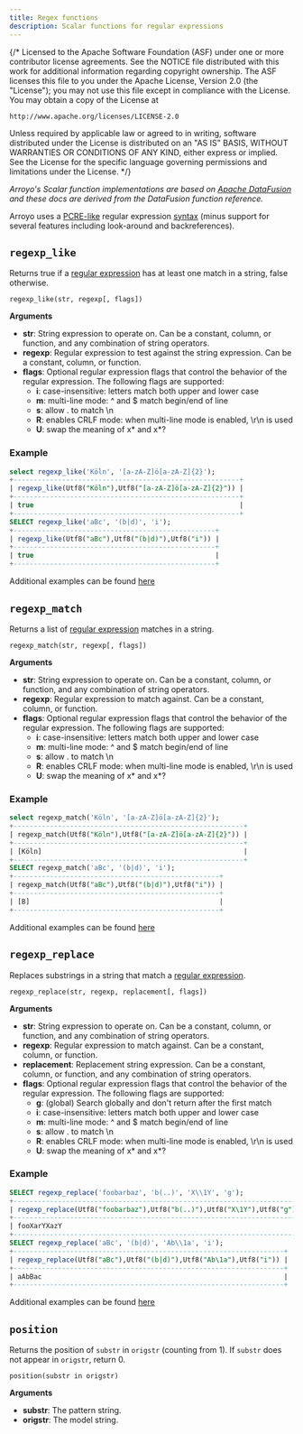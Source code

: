 ```yaml
---
title: Regex functions
description: Scalar functions for regular expressions
---
```


{/*
  Licensed to the Apache Software Foundation (ASF) under one
  or more contributor license agreements.  See the NOTICE file
  distributed with this work for additional information
  regarding copyright ownership.  The ASF licenses this file
  to you under the Apache License, Version 2.0 (the
  "License"); you may not use this file except in compliance
  with the License.  You may obtain a copy of the License at

    http://www.apache.org/licenses/LICENSE-2.0

  Unless required by applicable law or agreed to in writing,
  software distributed under the License is distributed on an
  "AS IS" BASIS, WITHOUT WARRANTIES OR CONDITIONS OF ANY
  KIND, either express or implied.  See the License for the
  specific language governing permissions and limitations
  under the License.
 */}

_Arroyo's Scalar function implementations are based on
[Apache DataFusion](https://arrow.apache.org/datafusion/) and these docs are derived from
the DataFusion function reference._

Arroyo uses a
[PCRE-like](https://en.wikibooks.org/wiki/Regular_Expressions/Perl-Compatible_Regular_Expressions)
regular expression [syntax](https://docs.rs/regex/latest/regex/#syntax) (minus support for several features including
look-around and backreferences).


## `regexp_like`

Returns true if a [regular expression] has at least one match in a string,
false otherwise.

[regular expression]: https://docs.rs/regex/latest/regex/#syntax

```
regexp_like(str, regexp[, flags])
```

**Arguments**

- **str**: String expression to operate on.
  Can be a constant, column, or function, and any combination of string operators.
- **regexp**: Regular expression to test against the string expression.
  Can be a constant, column, or function.
- **flags**: Optional regular expression flags that control the behavior of the
  regular expression. The following flags are supported:
  - **i**: case-insensitive: letters match both upper and lower case
  - **m**: multi-line mode: ^ and $ match begin/end of line
  - **s**: allow . to match \n
  - **R**: enables CRLF mode: when multi-line mode is enabled, \r\n is used
  - **U**: swap the meaning of x* and x*?

### Example

```sql
select regexp_like('Köln', '[a-zA-Z]ö[a-zA-Z]{2}');
+--------------------------------------------------------+
| regexp_like(Utf8("Köln"),Utf8("[a-zA-Z]ö[a-zA-Z]{2}")) |
+--------------------------------------------------------+
| true                                                   |
+--------------------------------------------------------+
SELECT regexp_like('aBc', '(b|d)', 'i');
+--------------------------------------------------+
| regexp_like(Utf8("aBc"),Utf8("(b|d)"),Utf8("i")) |
+--------------------------------------------------+
| true                                             |
+--------------------------------------------------+
```

Additional examples can be found [here](https://github.com/apache/datafusion/blob/main/datafusion-examples/examples/regexp.rs)

## `regexp_match`

Returns a list of [regular expression](https://docs.rs/regex/latest/regex/#syntax) matches in a string.

```
regexp_match(str, regexp[, flags])
```

**Arguments**

- **str**: String expression to operate on.
  Can be a constant, column, or function, and any combination of string operators.
- **regexp**: Regular expression to match against.
  Can be a constant, column, or function.
- **flags**: Optional regular expression flags that control the behavior of the
  regular expression. The following flags are supported:
  - **i**: case-insensitive: letters match both upper and lower case
  - **m**: multi-line mode: ^ and $ match begin/end of line
  - **s**: allow . to match \n
  - **R**: enables CRLF mode: when multi-line mode is enabled, \r\n is used
  - **U**: swap the meaning of x* and x*?

### Example

```sql
select regexp_match('Köln', '[a-zA-Z]ö[a-zA-Z]{2}');
+---------------------------------------------------------+
| regexp_match(Utf8("Köln"),Utf8("[a-zA-Z]ö[a-zA-Z]{2}")) |
+---------------------------------------------------------+
| [Köln]                                                  |
+---------------------------------------------------------+
SELECT regexp_match('aBc', '(b|d)', 'i');
+---------------------------------------------------+
| regexp_match(Utf8("aBc"),Utf8("(b|d)"),Utf8("i")) |
+---------------------------------------------------+
| [B]                                               |
+---------------------------------------------------+
```

Additional examples can be found [here](https://github.com/apache/datafusion/blob/main/datafusion-examples/examples/regexp.rs)

## `regexp_replace`

Replaces substrings in a string that match a [regular expression](https://docs.rs/regex/latest/regex/#syntax).

```
regexp_replace(str, regexp, replacement[, flags])
```

**Arguments**

- **str**: String expression to operate on.
  Can be a constant, column, or function, and any combination of string operators.
- **regexp**: Regular expression to match against.
  Can be a constant, column, or function.
- **replacement**: Replacement string expression.
  Can be a constant, column, or function, and any combination of string operators.
- **flags**: Optional regular expression flags that control the behavior of the
  regular expression. The following flags are supported:
  - **g**: (global) Search globally and don't return after the first match
  - **i**: case-insensitive: letters match both upper and lower case
  - **m**: multi-line mode: ^ and $ match begin/end of line
  - **s**: allow . to match \n
  - **R**: enables CRLF mode: when multi-line mode is enabled, \r\n is used
  - **U**: swap the meaning of x* and x*?

### Example

```sql
SELECT regexp_replace('foobarbaz', 'b(..)', 'X\\1Y', 'g');
+------------------------------------------------------------------------+
| regexp_replace(Utf8("foobarbaz"),Utf8("b(..)"),Utf8("X\1Y"),Utf8("g")) |
+------------------------------------------------------------------------+
| fooXarYXazY                                                            |
+------------------------------------------------------------------------+
SELECT regexp_replace('aBc', '(b|d)', 'Ab\\1a', 'i');
+-------------------------------------------------------------------+
| regexp_replace(Utf8("aBc"),Utf8("(b|d)"),Utf8("Ab\1a"),Utf8("i")) |
+-------------------------------------------------------------------+
| aAbBac                                                            |
+-------------------------------------------------------------------+
```

Additional examples can be found [here](https://github.com/apache/datafusion/blob/main/datafusion-examples/examples/regexp.rs)

## `position`

Returns the position of `substr` in `origstr` (counting from 1). If `substr` does
not appear in `origstr`, return 0.

```
position(substr in origstr)
```

**Arguments**

- **substr**: The pattern string.
- **origstr**: The model string.

